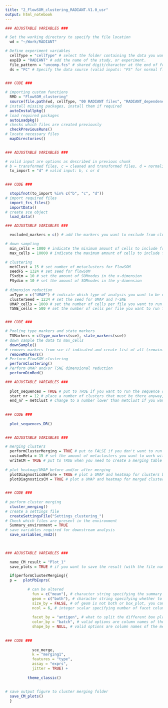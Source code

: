 ```yaml
---
title: "2_FlowSOM_clustering_RADIANT.V1.0_usr"
output: html_notebook
---
```


```r

### ADJUSTABLE VARIABLES ###

# Set the working directory to specify the file location
  wd = "~/Work/RADIANT" 

# Define experiment variables
  cellType = "cellType" # select the folder containing the data you want to analyse. Valid entries should match a folder name in wd specified above
  expID = "RADIANT" # add the name of the study, or experiment.
  file_pattern = "uncomp.fcs" # shared digit/character at the end of fcs files and fcs extension
  ds = "FC" # Specify the data source (valid inputs: "FS" for normal flow cytometry, "SFC" for spectral flow cytometry)

  
### CODE ###

# importing custom functions
  RMD = "FlowSOM_clustering"
  source(file.path(wd, cellType, "00 RADIANT files", "RADIANT_dependencies_usr_v1.0.R"))
# install missing packages, install them if required 
  autoInstallpkg()
# load required packages
  autoLoadpkg()
# checks which files are created previously
  checkPreviousRuns()
# locate necessary files
  mapDirectories()
  

```
```r

### ADJUSTABLE VARIABLES ###

# valid input are options as described in previous chunk
# b = transformed files, c = cleaned and transformed files, d = normalized files
  to_import = "d" # valid input: b, c or d
  

### CODE ###

  stopifnot(to_import %in% c("b", "c", "d"))
# import required files
  import_fcs_files()
  importData() 
# create sce object 
  load_data()

```
```r

### ADJUSTABLE VARIABLES ###

  excluded_markers = c() # add the markers you want to exclude from clustering to this list

# down sampling 
  min_cells = 1000 # indicate the minimum amount of cells to include from each file (files with less cells will be excluded from analysis)
  max_cells = 10000 # indicate the maximum amount of cells to include from each file

# clustering  
  metClust = 15 # set number of metaclusters for FlowSOM
  seedFS = 1324 # set seed for flowSOM
  FSxdim = 10 # set the amount of SOMnodes in the x-dimension
  FSydim = 10 # set the amount of SOMnodes in the y-dimension
  
# dimension reduction 
  anType = c("UMAP") # indicate which type of analysis you want to be done (c(UMAP, T-SNE))
  clusterSeed = 1234 # set the seed for UMAP and T-SNE
  UMAP_cells = 1000 # set the number of cells per file you want to run UMAP on
  TSNE_cells = 500 # set the number of cells per file you want to run T-SNE on


### CODE ###

# Pooling type_markers and state_markers
  TSMarkers = c(type_markers(sce), state_markers(sce))
# down sample the data to max_cells
  downSample()
# removes markers from sce if indicated and create list of all (remaining) markers
  removeMarkers()
# Perform FlowSOM clustering
  performClustering()
# Perform UMAP and/or TSNE dimensional reduction
  performDimRed()


```
```r

### ADJUSTABLE VARIABLES ###
 
  plot_sequences = TRUE # put to TRUE if you want to run the sequence of UMAP/T-SNE meta clusters 
  start_nr = 12 # place a number of clusters that must be there anyway, like you don't expect 2 clusters, but 10 at least, good, take that one 
  end_nr = metClust # change to a number lower than metClust if you want, otherwise it'll run everything (then put metClust)
  
  
### CODE ###
  
  plot_sequences_DR()
  
```
```r

### ADJUSTABLE VARIABLES ###

# merging clusters
  performClusterMerging = TRUE # put to FALSE if you don't want to run cluster merging 
  customMeta = 15 # set the amount of metaclusters you want to work with. Needs to be lower, or equal to metClust in the previous chunk 
  writeCM = TRUE # put to TRUE when you need to create a merging table excel sheet (so your first run)
  
# plot heatmap/UMAP before and/or after merging  
  plotDiagnosticsBefore = TRUE # plot a UMAP and heatmap for clusters before merging
  plotDiagnosticsCM = TRUE # plot a UMAP and heatmap for merged clusters
  

### CODE ###
  
# perform cluster merging  
  cluster_merging()
# create a settings file
  createSettingsFile("Settings_clustering_")
# Check which files are present in the environment
  Summary_environment = TRUE
# save variables required for downstream analysis
  save_variables_rmd2()
  
  
```
```r

### ADJUSTABLE VARIABLES ###

  name_CM_result = "Plot_1"
  save_plots = TRUE # if you want to save the result (with the file name as specified in name_CM_result) put to TRUE

  if(performClusterMerging){
  p =   plotPbExprs( 

          # can be altered
            fun = c("mean"), # character string specifying the summary statistic to use. valid options are: median, mean...
            geom = c("both"), # character string specifying whether to include only points, box plots or both
            size_by = FALSE, # of geom is not both or box_plot, you can alter shape size with changing it to just a number
            ncol = 6, # integer scalar specifying number of facet columns.
            
            facet_by = "antigen", # what to split the different box plots in. valid options: antigen or cluster_id
            color_by = "batch", # valid options are column names of the metadata (run names(colData(sce_merge)) if unsure what options are)
            shape_by = NULL, # valid options are column names of the metadata
  
          
### CODE ###
  
            sce_merge,
            k = "merging1",
            features = "type",
            assay = "exprs",
            jitter = TRUE) +
          
          theme_classic()
      
  
# save output figure to cluster merging folder
  save_CM_plots()
  }


```

